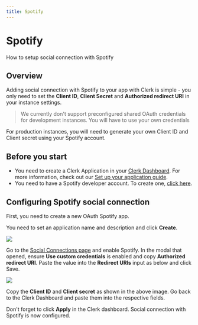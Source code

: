---
title: Spotify
---

# Spotify

How to setup social connection with Spotify

## Overview

Adding social connection with Spotify to your app with Clerk is simple - you only need to set the **Client ID**, **Client Secret** and **Authorized redirect URI** in your instance settings.

> We currently don't support preconfigured shared OAuth credentials for development instances. You will have to use your own credentials

For production instances, you will need to generate your own Client ID and Client secret using your Spotify account.

## Before you start

- You need to create a Clerk Application in your [Clerk Dashboard](https://dashboard.clerk.dev/). For more information, check out our [Set up your application guide](/get-started/setup-clerk).
- You need to have a Spotify developer account. To create one, [click here](https://developer.spotify.com/).

## Configuring Spotify social connection

First, you need to create a new OAuth Spotify app.

You need to set an application name and description and click **Create**.

![](./spotify/40307d1b86df4a302eab0b4838595625115a8a98-1891x831.png)

Go to the [Social Connections page](https://dashboard.clerk.dev/last-active?path=authentication/social) and enable Spotify. In the modal that opened, ensure **Use custom credentials** is enabled and copy **Authorized redirect URI**. Paste the value into the **Redirect URIs** input as below and click Save.

![](./spotify/e7e7b20ac200f2a6d8c7a14f37f0c34743c098b9-1891x831.png)

Copy the **Client ID** and **Client secret** as shown in the above image. Go back to the Clerk Dashboard and paste them into the respective fields.

Don't forget to click **Apply** in the Clerk dashboard. Social connection with Spotify is now configured.
